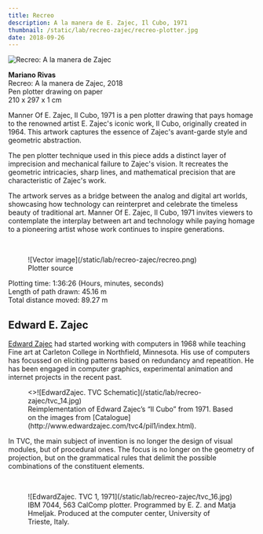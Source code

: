 ```yaml
---
title: Recreo
description: A la manera de E. Zajec, Il Cubo, 1971
thumbnail: /static/lab/recreo-zajec/recreo-plotter.jpg
date: 2018-09-26
---
```


![Recreo: A la manera de Zajec](/static/lab/recreo-zajec/recreo-plotter.jpg)

**Mariano Rivas**  
Recreo: A la manera de Zajec, 2018  
Pen plotter drawing on paper  
210 x 297 x 1 cm

Manner Of E. Zajec, Il Cubo, 1971 is a pen plotter drawing that pays homage to the renowned artist E. Zajec's iconic work, Il Cubo, originally created in 1964. This artwork captures the essence of Zajec's avant-garde style and geometric abstraction.

The pen plotter technique used in this piece adds a distinct layer of imprecision and mechanical failure to Zajec's vision. It recreates the geometric intricacies, sharp lines, and mathematical precision that are characteristic of Zajec's work.

The artwork serves as a bridge between the analog and digital art worlds, showcasing how technology can reinterpret and celebrate the timeless beauty of traditional art. Manner Of E. Zajec, Il Cubo, 1971 invites viewers to contemplate the interplay between art and technology while paying homage to a pioneering artist whose work continues to inspire generations.

<br />

<figure>
  ![Vector image](/static/lab/recreo-zajec/recreo.png)
  <figcaption>Plotter source</figcaption>
</figure>

Plotting time: 1:36:26 (Hours, minutes, seconds)  
Length of path drawn: 45.16 m  
Total distance moved: 89.27 m

## Edward E. Zajec

[Edward Zajec](http://dada.compart-bremen.de/item/agent/485) had started working with computers in 1968 while teaching Fine art at Carleton College in Northfield, Minnesota. His use of computers has focussed on eliciting patterns based on redundancy and repeatition. He has been engaged in computer graphics, experimental animation and internet projects in the recent past.

<figure>
  <>![EdwardZajec. TVC Schematic](/static/lab/recreo-zajec/tvc_14.jpg)</>
  <figcaption>
    Reimplementation of Edward Zajec’s “Il Cubo” from 1971. Based on the images
    from [Catalogue](http://www.edwardzajec.com/tvc4/pil1/index.html).
  </figcaption>
</figure>

In TVC, the main subject of invention is no longer the design of visual modules, but of procedural ones.
The focus is no longer on the geometry of projection, but on the grammatical rules that delimit the possible combinations of the constituent elements.

<br />

<figure>
  ![EdwardZajec. TVC 1, 1971](/static/lab/recreo-zajec/tvc_16.jpg)
  <figcaption>
    IBM 7044, 563 CalComp plotter. Programmed by E. Z. and Matja Hmeljak.
    Produced at the computer center, University of Trieste, Italy.
  </figcaption>
</figure>
